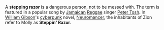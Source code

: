 
A '''stepping razor''' is a dangerous person, not to be messed with. The term is featured in a popular song by [[Jamaica]]n [[Reggae]] singer [[Peter Tosh]].
In [[William Gibson (novelist)|William Gibson]]'s [[cyberpunk]] novel, [[Neuromancer]], the inhabitants of Zion refer to Molly as '''Steppin' Razor'''.

{{stub}}